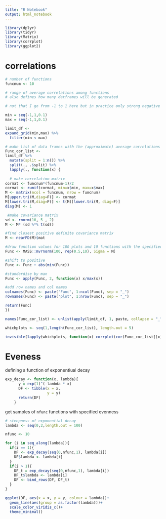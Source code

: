 ```yaml
---
title: "R Notebook"
output: html_notebook
---
```


```r
library(dplyr)
library(tidyr)
library(Matrix)
library(corrplot)
library(ggplot2)
```

# correlations

```r
# number of functions
funcnum <- 10

# range of average correlations among functions
# also defines how many datframes will be generated

# not that I go from -1 to 1 here but in practice only strong negative correlations aren't possible 

min = seq(-1,1,0.1)
max = seq(-1,1,0.1)

limit_df <- 
expand_grid(min,max) %>% 
  filter(min < max)

# make list of data frames with the (approximate) average correlations above
Func_cor_list <- 
limit_df %>% 
  mutate(split = 1:n()) %>% 
  split(., .$split) %>% 
  lapply(., function(x) { 
  
  # make correlation matrix 
cormat <- funcnum*(funcnum-1)/2
cormat <- runif(cormat, min=x$min, max=x$max)
M <- matrix(ncol = funcnum, nrow = funcnum)
M[upper.tri(M,diag=F)] <- cormat
M[lower.tri(M,diag=F)] <- t(M)[lower.tri(M, diag=F)]
diag(M) <- 1

 #make covariance matrix
sd <- rnorm(10, 5 , 2)
M <- M* (sd %*% t(sd))

#find closest positive definite covariance matrix
M <- nearPD(M)$mat

#draw function values for 100 plots and 10 functions with the specified covariance structure
Func <- MASS::mvrnorm(100, rep(0.5,10), Sigma = M)

#shift to positive
Func <- Func + abs(min(Func))

#standardise by max
Func <- apply(Func, 2, function(x) x/max(x))

#add row names and col names
colnames(Func) <- paste("Func", 1:ncol(Func), sep = "_")
rownames(Func) <- paste("plot", 1:nrow(Func), sep = "_")

return(Func)
})

names(Func_cor_list) <- unlist(apply(limit_df, 1, paste, collapse = "_"))
```


```r
whichplots <- seq(1,length(Func_cor_list), length.out = 5)

invisible(lapply(whichplots, function(x) corrplot(cor(Func_cor_list[[x]]), title = names(Func_cor_list)[x], mar = c(1, 1, 1, 1))))


```

# Eveness

defining a function of exponentiual decay
```r
exp_decay <- function(x, lambda){
      y = exp(1)^(-lambda * x)
      DF <- tibble(x = x,
                   y = y)
      return(DF)
    }
```


get samples of `nfunc` functions with specified evenness
```r
# steepness of exponential decay
lambda <- seq(0,2,length.out = 100)

nfunc <- 10

for (i in seq_along(lambda)){
  if(i == 1){
    DF <- exp_decay(seq(0,nfunc,1), lambda[i])
    DF$lambda <- lambda[i]
  }
  if(i > 1){
    DF_t = exp_decay(seq(0,nfunc,1), lambda[i])
    DF_t$lambda <- lambda[i]
    DF <- bind_rows(DF, DF_t)
  }
}

ggplot(DF, aes(x = x, y = y, colour = lambda))+
  geom_line(aes(group = as.factor(lambda)))+
  scale_color_viridis_c()+
  theme_minimal()
```

